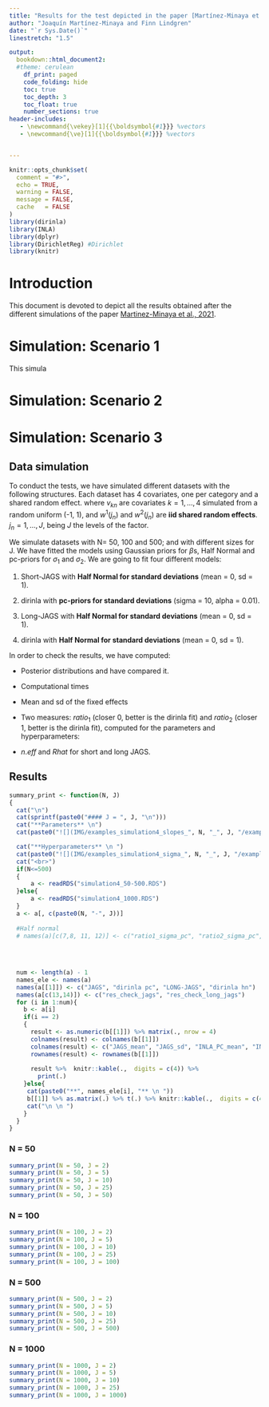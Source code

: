 ---
title: "Results for the test depicted in the paper [Martínez-Minaya et al](https://arxiv.org/abs/1907.04059)"
author: "Joaquín Martínez-Minaya and Finn Lindgren"
date: "`r Sys.Date()`"
linestretch: "1.5"

output:   
  bookdown::html_document2:
  #theme: cerulean
    df_print: paged
    code_folding: hide
    toc: true
    toc_depth: 3
    toc_float: true
    number_sections: true
header-includes:
   - \newcommand{\vekey}[1]{{\boldsymbol{#1}}} %vectors
   - \newcommand{\ve}[1]{{\boldsymbol{#1}}} %vectors


---

```{r, include=FALSE}
knitr::opts_chunk$set(
  comment = "#>", 
  echo = TRUE,
  warning = FALSE,
  message = FALSE,
  cache   = FALSE
)
library(dirinla)
library(INLA)
library(dplyr)
library(DirichletReg) #Dirichlet
library(knitr)


```

# Introduction
This document is devoted to depict all the results obtained after the different simulations of the paper [Martinez-Minaya et al., 2021](https://arxiv.org/abs/1907.04059).


# Simulation: Scenario 1
This simula



# Simulation: Scenario 2


# Simulation: Scenario 3



## Data simulation
To conduct the tests, we have simulated different datasets with the following structures.
Each dataset has 4 covariates, one per category and a shared random effect.
\begin{eqnarray}
  \log(\alpha_{1n}) & = & \eta_{1n} = \beta_{1}^1 \cdot v_{1n} + w^1(j_n) \,, \nonumber \\
  \log(\alpha_{2n}) & = & \eta_{2n} = \beta_{1}^2 \cdot v_{2n} + w^1(j_n) \,, \nonumber \\
  \log(\alpha_{3n}) & = & \eta_{3n} = \beta_{1}^3 \cdot v_{3n} + w^2(j_n) \,, \nonumber \\
  \log(\alpha_{4n}) & = & \eta_{4n} = \beta_{1}^4 \cdot v_{4n} + w^2(j_n) \,, \nonumber \\
\end{eqnarray}
where $v_{kn}$ are covariates $k = 1, \ldots, 4$ simulated from a random uniform (-1, 1), and $w^1(j_n)$ and $w^2(j_n)$ are **iid shared random effects**. $j_n = 1, \ldots, J$, being $J$ the levels of the factor.

We simulate datasets with N= 50, 100 and 500; and with different sizes for J. We have fitted the models using Gaussian priors for $\beta$s, Half Normal and pc-priors for $\sigma_1$ and $\sigma_2$. We are going to fit four different models:

1. Short-JAGS with **Half Normal for standard deviations** (mean = 0, sd = 1).

2. dirinla with **pc-priors for standard deviations** (sigma = 10, alpha = 0.01).

3. Long-JAGS with **Half Normal for standard deviations** (mean = 0, sd = 1).

4. dirinla with **Half Normal for standard deviations** (mean = 0, sd = 1).

In order to check the results, we have computed:

- Posterior distributions and have compared it.

- Computational times

- Mean and sd of the fixed effects

- Two measures: $ratio_1$ (closer 0, better is the dirinla fit) and $ratio_2$ (closer 1, better is the dirinla fit), computed for the parameters and hyperparameters:
\begin{eqnarray}\label{eq:ratio1_ratio2}
	ratio_1 & = & (E(\phi_{dirinla}) - E(\phi_{long R-JAGS}))/ SD(\phi_{long R-JAGS})  \,\,, \\
	ratio_2 & = & SD(\phi_{dirinla})/ SD(\phi_{long R-JAGS})  \,\,,
\end{eqnarray}


- $n.eff$ and $Rhat$ for short and long JAGS.



## Results {.tabset}

```{r, results='asis'}
summary_print <- function(N, J)
{
  cat("\n")
  cat(sprintf(paste0("#### J = ", J, "\n")))
  cat("**Parameters** \n")
  cat(paste0("![](IMG/examples_simulation4_slopes_", N, "_", J, "/examples_simulation4_slopes_", N, "_", J, "-1.png){width=100%}"))

  cat("**Hyperparameters** \n ")
  cat(paste0("![](IMG/examples_simulation4_sigma_", N, "_", J, "/examples_simulation4_sigma_", N, "_", J, "-1.png){width=100%} \n \n "))
  cat("<br>")
  if(N<=500)
  {
      a <- readRDS("simulation4_50-500.RDS")
  }else{
      a <- readRDS("simulation4_1000.RDS")
  }
  a <- a[, c(paste0(N, "-", J))]
  
  #Half normal
  # names(a)[c(7,8, 11, 12)] <- c("ratio1_sigma_pc", "ratio2_sigma_pc", "ratio1_sigma_log_hn", "ratio2_sigma_log_hn")
  
  

    
  num <- length(a) - 1
  names_ele <- names(a)
  names(a[[1]]) <- c("JAGS", "dirinla pc", "LONG-JAGS", "dirinla hn")
  names(a[c(13,14)]) <- c("res_check_jags", "res_check_long_jags")
  for (i in 1:num){
    b <- a[i]
    if(i == 2)
    {
      result <- as.numeric(b[[1]]) %>% matrix(., nrow = 4)
      colnames(result) <- colnames(b[[1]])
      colnames(result) <- c("JAGS_mean", "JAGS_sd", "INLA_PC_mean", "INLA_PC_sd", "LONG_JAGS_mean", "LONG_JAGS_sd", "INLA_HN_mean", "INLA_HN_sd")  
      rownames(result) <- rownames(b[[1]])
      
      result %>%  knitr::kable(.,  digits = c(4)) %>% 
        print(.)
    }else{
     cat(paste0("**", names_ele[i], "** \n "))
     b[[1]] %>% as.matrix(.) %>% t(.) %>% knitr::kable(.,  digits = c(4)) %>% print(.)
     cat("\n \n ")
    }
  }
}
```

### N = 50 {.tabset}

```{r, results = 'asis'}
summary_print(N = 50, J = 2)
summary_print(N = 50, J = 5)
summary_print(N = 50, J = 10)
summary_print(N = 50, J = 25)
summary_print(N = 50, J = 50)
```

### N = 100 {.tabset}

```{r, results = 'asis'}
summary_print(N = 100, J = 2)
summary_print(N = 100, J = 5)
summary_print(N = 100, J = 10)
summary_print(N = 100, J = 25)
summary_print(N = 100, J = 100)
```


### N = 500 {.tabset}

```{r, results = 'asis'}
summary_print(N = 500, J = 2)
summary_print(N = 500, J = 5)
summary_print(N = 500, J = 10)
summary_print(N = 500, J = 25)
summary_print(N = 500, J = 500)
```

### N = 1000 {.tabset}

```{r, results = 'asis'}
summary_print(N = 1000, J = 2)
summary_print(N = 1000, J = 5)
summary_print(N = 1000, J = 10)
summary_print(N = 1000, J = 25)
summary_print(N = 1000, J = 1000)
```

<!-- ### N = 100 {.tabset} -->

<!-- ```{r, results = 'asis'} -->
<!-- summary_print(N = 100, J = 5) -->
<!-- summary_print(N = 100, J = 10) -->
<!-- summary_print(N = 100, J = 25) -->
<!-- summary_print(N = 100, J = 50) -->
<!-- ``` -->

<!-- ![](IMG/examples_simulation4_sigma_50_5.png){width=100%}


<!-- ### n = 50 {.tabset} -->

<!-- #### J = 50 -->
<!-- **Parameters**  -->

<!-- ![](IMG/JUST_SLOPES2_1/examples_simulation4_slopes_50.png){width=100%} -->

<!-- **Hyperparameters** -->

<!-- ![](IMG/JUST_SLOPES2_1/examples_simulation4_tau_50.png){width=75%} -->

<!-- #### J = 25  -->
<!-- **Parameters**  -->

<!-- ![](IMG/JUST_SLOPES2_2/examples_simulation4_slopes_50-1.png){width=100%} -->

<!-- **Hyperparameters** -->

<!-- ![](IMG/JUST_SLOPES2_2/examples_simulation4_tau_50-1.png){width=75%} -->

<!-- #### J = 10  -->
<!-- **Parameters**  -->

<!-- ![](IMG/JUST_SLOPES2_5/examples_simulation4_slopes_50-1.png){width=100%} -->

<!-- **Hyperparameters** -->

<!-- ![](IMG/JUST_SLOPES2_5/examples_simulation4_tau_50-1.png){width=75%} -->

<!-- #### J = 5  -->
<!-- **Parameters**  -->

<!-- ![](IMG/JUST_SLOPES2_10/examples_simulation4_slopes_50-1.png){width=100%} -->

<!-- **Hyperparameters** -->

<!-- ![](IMG/JUST_SLOPES2_10/examples_simulation4_tau_50-1.png){width=75%} -->


<!-- #### J = 2  -->
<!-- **Parameters**  -->

<!-- ![](IMG/JUST_SLOPES2_25/examples_simulation4_slopes_50-1.png){width=100%} -->

<!-- **Hyperparameters** -->

<!-- ![](IMG/JUST_SLOPES2_25/examples_simulation4_tau_50-1.png){width=75%} -->


<!-- ### n = 100 {.tabset} -->

<!-- #### J = 100 -->
<!-- **Parameters**  -->

<!-- ![](IMG/JUST_SLOPES2_1/examples_simulation4_slopes_100.png){width=100%} -->

<!-- **Hyperparameters** -->

<!-- ![](IMG/JUST_SLOPES2_1/examples_simulation4_tau_100.png){width=75%} -->

<!-- #### J = 50  -->
<!-- **Parameters**  -->

<!-- ![](IMG/JUST_SLOPES2_2/examples_simulation4_slopes_100-1.png){width=100%} -->

<!-- **Hyperparameters** -->

<!-- ![](IMG/JUST_SLOPES2_2/examples_simulation4_tau_100-1.png){width=75%} -->

<!-- #### J = 20  -->
<!-- **Parameters**  -->

<!-- ![](IMG/JUST_SLOPES2_5/examples_simulation4_slopes_100-1.png){width=100%} -->

<!-- **Hyperparameters** -->

<!-- ![](IMG/JUST_SLOPES2_5/examples_simulation4_tau_100-1.png){width=75%} -->

<!-- #### J = 10  -->
<!-- **Parameters**  -->

<!-- ![](IMG/JUST_SLOPES2_10/examples_simulation4_slopes_100-1.png){width=100%} -->

<!-- **Hyperparameters** -->

<!-- ![](IMG/JUST_SLOPES2_10/examples_simulation4_tau_100-1.png){width=75%} -->


<!-- #### J = 4  -->
<!-- **Parameters**  -->

<!-- ![](IMG/JUST_SLOPES2_25/examples_simulation4_slopes_100-1.png){width=100%} -->

<!-- **Hyperparameters** -->

<!-- ![](IMG/JUST_SLOPES2_25/examples_simulation4_tau_100-1.png){width=75%} -->














<!-- ### n = 300 {.tabset} -->

<!-- #### J = 300 -->
<!-- **Parameters**  -->

<!-- ![](IMG/JUST_SLOPES2_1/examples_simulation4_slopes_300.png){width=100%} -->

<!-- **Hyperparameters** -->

<!-- ![](IMG/JUST_SLOPES2_1/examples_simulation4_tau_300.png){width=75%} -->

<!-- #### J = 150  -->
<!-- **Parameters**  -->

<!-- ![](IMG/JUST_SLOPES2_2/examples_simulation4_slopes_300-1.png){width=100%} -->

<!-- **Hyperparameters** -->

<!-- ![](IMG/JUST_SLOPES2_2/examples_simulation4_tau_300-1.png){width=75%} -->

<!-- #### J = 60  -->
<!-- **Parameters**  -->

<!-- ![](IMG/JUST_SLOPES2_5/examples_simulation4_slopes_300-1.png){width=100%} -->

<!-- **Hyperparameters** -->

<!-- ![](IMG/JUST_SLOPES2_5/examples_simulation4_tau_300-1.png){width=75%} -->

<!-- #### J = 30  -->
<!-- **Parameters**  -->

<!-- ![](IMG/JUST_SLOPES2_10/examples_simulation4_slopes_300-1.png){width=100%} -->

<!-- **Hyperparameters** -->

<!-- ![](IMG/JUST_SLOPES2_10/examples_simulation4_tau_300-1.png){width=75%} -->


<!-- #### J = 12  -->
<!-- **Parameters**  -->

<!-- ![](IMG/JUST_SLOPES2_25/examples_simulation4_slopes_300-1.png){width=100%} -->

<!-- **Hyperparameters** -->

<!-- ![](IMG/JUST_SLOPES2_25/examples_simulation4_tau_300-1.png){width=75%} -->















<!-- ### n = 500 {.tabset} -->

<!-- #### J = 500 -->
<!-- **Parameters**  -->

<!-- ![](IMG/JUST_SLOPES2_1/examples_simulation4_slopes_500.png){width=100%} -->

<!-- **Hyperparameters** -->

<!-- ![](IMG/JUST_SLOPES2_1/examples_simulation4_tau_500.png){width=75%} -->

<!-- #### J = 250  -->
<!-- **Parameters**  -->

<!-- ![](IMG/JUST_SLOPES2_2/examples_simulation4_slopes_500-1.png){width=100%} -->

<!-- **Hyperparameters** -->

<!-- ![](IMG/JUST_SLOPES2_2/examples_simulation4_tau_500-1.png){width=75%} -->

<!-- #### J = 100  -->
<!-- **Parameters**  -->

<!-- ![](IMG/JUST_SLOPES2_5/examples_simulation4_slopes_500-1.png){width=100%} -->

<!-- **Hyperparameters** -->

<!-- ![](IMG/JUST_SLOPES2_5/examples_simulation4_tau_500-1.png){width=75%} -->

<!-- #### J = 50  -->
<!-- **Parameters**  -->

<!-- ![](IMG/JUST_SLOPES2_10/examples_simulation4_slopes_500-1.png){width=100%} -->

<!-- **Hyperparameters** -->

<!-- ![](IMG/JUST_SLOPES2_10/examples_simulation4_tau_500-1.png){width=75%} -->


<!-- #### J = 20  -->
<!-- **Parameters**  -->

<!-- ![](IMG/JUST_SLOPES2_25/examples_simulation4_slopes_500-1.png){width=100%} -->

<!-- **Hyperparameters** -->

<!-- ![](IMG/JUST_SLOPES2_25/examples_simulation4_tau_500-1.png){width=75%} -->














